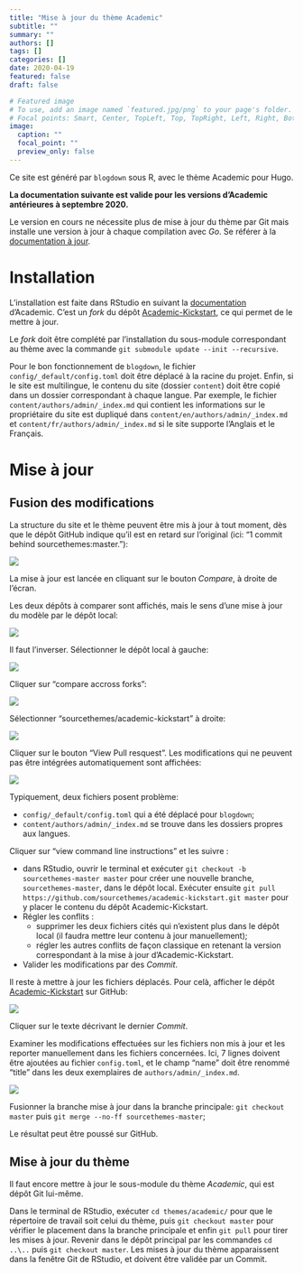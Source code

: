 ```yaml
---
title: "Mise à jour du thème Academic"
subtitle: ""
summary: ""
authors: []
tags: []
categories: []
date: 2020-04-19
featured: false
draft: false

# Featured image
# To use, add an image named `featured.jpg/png` to your page's folder.
# Focal points: Smart, Center, TopLeft, Top, TopRight, Left, Right, BottomLeft, Bottom, BottomRight.
image:
  caption: ""
  focal_point: ""
  preview_only: false
---
```


Ce site est généré par `blogdown` sous R, avec le thème Academic pour Hugo.

**La documentation suivante est valide pour les versions d'Academic antérieures à septembre 2020.**

Le version en cours ne nécessite plus de mise à jour du thème par Git mais installe une version à jour à chaque compilation avec *Go*.
Se référer à la [documentation à jour](https://ericmarcon.github.io/travailleR/chap-rediger.html#sec:blogdown).


# Installation

L'installation est faite dans RStudio en suivant la [documentation](https://sourcethemes.com/academic/docs/install/#install-with-rstudio) d'Academic.
C'est un *fork* du dépôt [Academic-Kickstart](https://github.com/sourcethemes/academic-kickstart), ce qui permet de le mettre à jour.

Le *fork* doit être complété par l'installation du sous-module correspondant au thème avec la commande `git submodule update --init --recursive`.

Pour le bon fonctionnement de `blogdown`, le fichier `config/_default/config.toml` doit être déplacé à la racine du projet.
Enfin, si le site est multilingue, le contenu du site (dossier `content`) doit être copié dans un dossier correspondant à chaque langue. Par exemple, le fichier `content/authors/admin/_index.md` qui contient les informations sur le propriétaire du site est dupliqué dans `content/en/authors/admin/_index.md` et `content/fr/authors/admin/_index.md` si le site supporte l'Anglais et le Français.


# Mise à jour

## Fusion des modifications

La structure du site et le thème peuvent être mis à jour à tout moment, dès que le dépôt GitHub indique qu'il est en retard sur l'original (ici: "1 commit behind sourcethemes:master."):

![](github.png)

La mise à jour est lancée en cliquant sur le bouton *Compare*, à droite de l'écran.

Les deux dépôts à comparer sont affichés, mais le sens d'une mise à jour du modèle par le dépôt local:

![](compare.png)

Il faut l'inverser.
Sélectionner le dépôt local à gauche:

![](compare_forks.png)

Cliquer sur "compare accross forks":

![](compare2.png)

Sélectionner "sourcethemes/academic-kickstart" à droite:

![](compare3.png)

Cliquer sur le bouton "View Pull resquest".
Les modifications qui ne peuvent pas être intégrées automatiquement sont affichées:

![](conflict.png)

Typiquement, deux fichiers posent problème:

* `config/_default/config.toml` qui a été déplacé pour `blogdown`;
* `content/authors/admin/_index.md` se trouve dans les dossiers propres aux langues.

Cliquer sur "view command line instructions" et les suivre :

* dans RStudio, ouvrir le terminal et exécuter `git checkout -b sourcethemes-master master` pour créer une nouvelle branche, `sourcethemes-master`, dans le dépôt local. Exécuter ensuite `git pull https://github.com/sourcethemes/academic-kickstart.git master` pour y placer le contenu du dépôt Academic-Kickstart.
* Régler les conflits :
    * supprimer les deux fichiers cités qui n'existent plus dans le dépôt local (il faudra mettre leur contenu à jour manuellement);
    * régler les autres conflits de façon classique en retenant la version correspondant à la mise à jour d'Academic-Kickstart.
* Valider les modifications par des *Commit*.

Il reste à mettre à jour les fichiers déplacés. Pour celà, afficher le dépôt [Academic-Kickstart](https://github.com/sourcethemes/academic-kickstart) sur GitHub:

![](kickstart.png)
  
Cliquer sur le texte décrivant le dernier *Commit*.

Examiner les modifications effectuées sur les fichiers non mis à jour et les reporter manuellement dans les fichiers concernées. Ici, 7 lignes doivent être ajoutées au fichier `config.toml`, et le champ "name" doit être renommé "title" dans les deux exemplaires de `authors/admin/_index.md`.
  
![](modifications.png)

Fusionner la branche mise à jour dans la branche principale: `git checkout master` puis `git merge --no-ff sourcethemes-master`;

Le résultat peut être poussé sur GitHub.


## Mise à jour du thème

Il faut encore mettre à jour le sous-module du thème *Academic*, qui est dépôt Git lui-même.

Dans le terminal de RStudio, exécuter `cd themes/academic/` pour que le répertoire de travail soit celui du thème, puis `git checkout master` pour vérifier le placement dans la branche principale et enfin `git pull` pour tirer les mises à jour.
Revenir dans le dépôt principal par les commandes `cd ..\..` puis `git checkout master`.
Les mises à jour du thème apparaissent dans la fenêtre Git de RStudio, et doivent être validée par un Commit.
